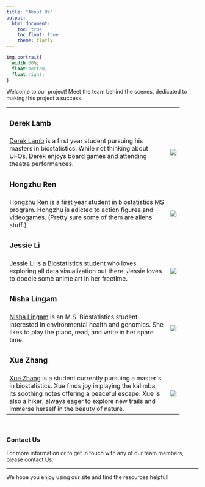 ```yaml
---
title: "About Us"
output:
  html_document:
    toc: true
    toc_float: true
    theme: flatly
---
```

```css
img.portrait{
  width:60%;
  float:bottom;
  float:right;
}
```
Welcome to our project! Meet the team behind the scenes, dedicated to making this project a success.

```{=html}
<table style="width:90%">
  <tr>
    <td><h3>Derek Lamb</h3></td>
    <td></td>
  </tr>
  <tr>
    <td><a href="https://lambdr.github.io">Derek Lamb</a> is a first year student pursuing his masters in biostatistics. While not thinking about UFOs, Derek enjoys board games and attending theatre performances.</td>
    <td><img src="images/drl.jpg" class="portrait"></td>

    
  </tr>
  <tr>
    <td><h3>Hongzhu Ren</h3></td>
    <td></td>
  </tr>
  <tr>
    <td><a href="https://tonybia22.github.io/hr2569-p8105.github.io/">Hongzhu Ren</a> is a first year student in biostatistics MS program. Hongzhu is adicted to action figures and videogames. (Pretty sure some of them are aliens stuff.)</td>
    <td><img src="images/tony.jpg" class="portrait"></td>
  </tr>
  
  <tr>
    <td><h3>Jessie Li</h3></td>
    <td></td>
  </tr>
  <tr>
    <td><a href="https://jessie-k-li.github.io/">Jessie Li</a> is a Biostatistics student who loves exploring all data visualization out there. Jessie loves to doodle some anime art in her freetime.</td>
    <td><img src="images/jessie.jpg" class="portrait"></td>
  </tr>
  
  <tr>
    <td><h3>Nisha Lingam</h3></td>
    <td></td>
  </tr>
  <tr>
    <td><a href="https://www.linkedin.com/in/nisha-l-420462167/">Nisha Lingam</a> is an M.S. Biostatistics student interested in environmental health and genomics. She likes to play the piano, read, and write in her spare time.</td>
    <td><img src="images/nl.jpg" class="portrait"></td>
  </tr>
  
  <tr>
    <td><h3>Xue Zhang</h3></td>
    <td></td>
  </tr>
  <tr>
    <td><a href="https://github.com/xz3173">Xue Zhang</a> is a student currently pursuing a master's in biostatistics. Xue finds joy in playing the kalimba, its soothing notes offering a peaceful escape. Xue is also a hiker, always eager to explore new trails and immerse herself in the beauty of nature.</td>
    <td><img src="images/xz.jpg" class="portrait"></td>
  </tr>
</table>
```

<br>

### Contact Us

For more information or to get in touch with any of our team members, please [contact Us](xz3173@cumc.columbia.edu).

---

We hope you enjoy using our site and find the resources helpful!